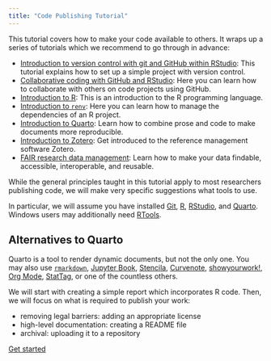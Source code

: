 ```yaml
---
title: "Code Publishing Tutorial"
---
```


This tutorial covers how to make your code available to others. It wraps up a series of tutorials which we recommend to go through in advance:

- [Introduction to version control with git and GitHub within RStudio](https://lmu-osc.github.io/Introduction-RStudio-Git-GitHub/): This tutorial explains how to set up a simple project with version control.
- [Collaborative coding with GitHub and RStudio](https://lmu-osc.github.io/Collaborative-RStudio-GitHub/): Here you can learn how to collaborate with others on code projects using GitHub.
- [Introduction to R](https://lmu-osc.github.io/introduction-to-R/): This is an introduction to the R programming language.
- [Introduction to `renv`](https://lmu-osc.github.io/introduction-to-renv/): Here you can learn how to manage the dependencies of an R project.
- [Introduction to Quarto](https://lmu-osc.github.io/introduction-to-Quarto/): Learn how to combine prose and code to make documents more reproducible.
- [Introduction to Zotero](https://lmu-osc.github.io/introduction-to-zotero/): Get introduced to the reference management software Zotero.
- [FAIR research data management](https://lmu-osc.github.io/FAIR-Data-Management/): Learn how to make your data findable, accessible, interoperable, and reusable.

While the general principles taught in this tutorial apply to most researchers publishing code, we will make very specific suggestions what tools to use.

In particular, we will assume you have installed [Git](https://git-scm.com/downloads), [R](https://cloud.r-project.org/), [RStudio](https://posit.co/download/rstudio-desktop/), and [Quarto](https://quarto.org/docs/download/). Windows users may additionally need [RTools](https://cloud.r-project.org/bin/windows/Rtools/).

::: {#nte-quarto-alternatives .callout-note collapse="true"}
## Alternatives to Quarto

Quarto is a tool to render dynamic documents, but not the only one. You may also use [`rmarkdown`](https://rmarkdown.rstudio.com/), [Jupyter Book](https://jupyterbook.org/), [Stencila](https://stencila.io/), [Curvenote](https://curvenote.dev/), [showyourwork!](https://show-your.work/), [Org Mode](https://orgmode.org/), [StatTag](https://sites.northwestern.edu/stattag/), or one of the countless others.
:::

We will start with creating a simple report which incorporates R code. Then, we will focus on what is required to publish your work:

- removing legal barriers: adding an appropriate license
- high-level documentation: creating a README file
- archival: uploading it to a repository

[Get started](intro.qmd){.btn-action-primary .btn-action .btn .btn-success .btn-lg}
